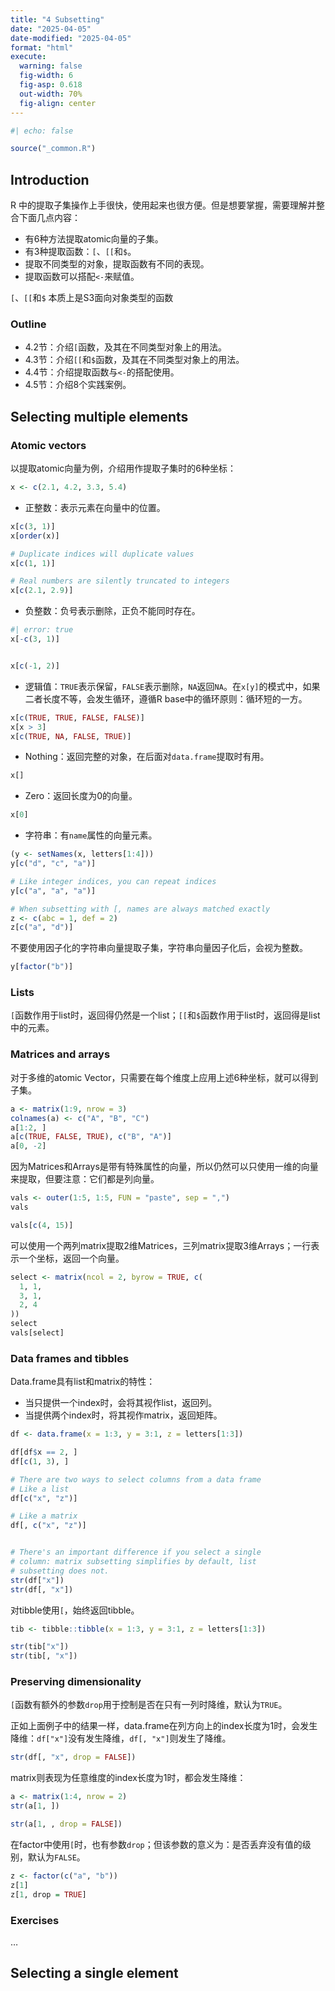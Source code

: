 ```yaml
---
title: "4 Subsetting"
date: "2025-04-05"
date-modified: "2025-04-05"
format: "html"
execute:
  warning: false
  fig-width: 6
  fig-asp: 0.618
  out-width: 70%
  fig-align: center
---
```


```r
#| echo: false

source("_common.R")
```

## Introduction

R 中的提取子集操作上手很快，使用起来也很方便。但是想要掌握，需要理解并整合下面几点内容：

-   有6种方法提取atomic向量的子集。
-   有3种提取函数：`[`、`[[`和`$`。
-   提取不同类型的对象，提取函数有不同的表现。
-   提取函数可以搭配`<-`来赋值。

::: {.callout-note}
`[`、`[[`和`$` 本质上是S3面向对象类型的函数
:::

### Outline

-   4.2节：介绍`[`函数，及其在不同类型对象上的用法。
-   4.3节：介绍`[[`和`$`函数，及其在不同类型对象上的用法。
-   4.4节：介绍提取函数与`<-`的搭配使用。
-   4.5节：介绍8个实践案例。

## Selecting multiple elements

### Atomic vectors

以提取atomic向量为例，介绍用作提取子集时的6种坐标：

```r
x <- c(2.1, 4.2, 3.3, 5.4)
```

-   正整数：表示元素在向量中的位置。

```r
x[c(3, 1)]
x[order(x)]

# Duplicate indices will duplicate values
x[c(1, 1)]

# Real numbers are silently truncated to integers
x[c(2.1, 2.9)]
```

-   负整数：负号表示删除，正负不能同时存在。

```r
#| error: true
x[-c(3, 1)]


x[c(-1, 2)]
```

-   逻辑值：`TRUE`表示保留，`FALSE`表示删除，`NA`返回`NA`。在`x[y]`的模式中，如果二者长度不等，会发生循环，遵循R base中的循环原则：循环短的一方。

```r
x[c(TRUE, TRUE, FALSE, FALSE)]
x[x > 3]
x[c(TRUE, NA, FALSE, TRUE)]
```

-   Nothing：返回完整的对象，在后面对`data.frame`提取时有用。

```r
x[]
```

-   Zero：返回长度为0的向量。

```r
x[0]
```

-   字符串：有`name`属性的向量元素。

```r
(y <- setNames(x, letters[1:4]))
y[c("d", "c", "a")]

# Like integer indices, you can repeat indices
y[c("a", "a", "a")]

# When subsetting with [, names are always matched exactly
z <- c(abc = 1, def = 2)
z[c("a", "d")]
```

::: {.callout-note}
不要使用因子化的字符串向量提取子集，字符串向量因子化后，会视为整数。

```r
y[factor("b")]
```
:::

### Lists

`[`函数作用于list时，返回得仍然是一个list；`[[`和`$`函数作用于list时，返回得是list中的元素。

### Matrices and arrays

对于多维的atomic Vector，只需要在每个维度上应用上述6种坐标，就可以得到子集。

```r
a <- matrix(1:9, nrow = 3)
colnames(a) <- c("A", "B", "C")
a[1:2, ]
a[c(TRUE, FALSE, TRUE), c("B", "A")]
a[0, -2]
```

因为Matrices和Arrays是带有特殊属性的向量，所以仍然可以只使用一维的向量来提取，但要注意：它们都是列向量。

```r
vals <- outer(1:5, 1:5, FUN = "paste", sep = ",")
vals

vals[c(4, 15)]
```

可以使用一个两列matrix提取2维Matrices，三列matrix提取3维Arrays；一行表示一个坐标，返回一个向量。

```r
select <- matrix(ncol = 2, byrow = TRUE, c(
  1, 1,
  3, 1,
  2, 4
))
select
vals[select]
```

### Data frames and tibbles

Data.frame具有list和matrix的特性：

-   当只提供一个index时，会将其视作list，返回列。
-   当提供两个index时，将其视作matrix，返回矩阵。

```r
df <- data.frame(x = 1:3, y = 3:1, z = letters[1:3])

df[df$x == 2, ]
df[c(1, 3), ]

# There are two ways to select columns from a data frame
# Like a list
df[c("x", "z")]

# Like a matrix
df[, c("x", "z")]


# There's an important difference if you select a single
# column: matrix subsetting simplifies by default, list
# subsetting does not.
str(df["x"])
str(df[, "x"])
```

对tibble使用`[`，始终返回tibble。

```r
tib <- tibble::tibble(x = 1:3, y = 3:1, z = letters[1:3])

str(tib["x"])
str(tib[, "x"])
```

### Preserving dimensionality

`[`函数有额外的参数`drop`用于控制是否在只有一列时降维，默认为`TRUE`。

正如上面例子中的结果一样，data.frame在列方向上的index长度为1时，会发生降维：`df["x"]`没有发生降维，`df[, "x"]`则发生了降维。

```r
str(df[, "x", drop = FALSE])
```

matrix则表现为任意维度的index长度为1时，都会发生降维：

```r
a <- matrix(1:4, nrow = 2)
str(a[1, ])

str(a[1, , drop = FALSE])
```

在factor中使用`[`时，也有参数`drop`；但该参数的意义为：是否丢弃没有值的级别，默认为`FALSE`。

```r
z <- factor(c("a", "b"))
z[1]
z[1, drop = TRUE]
```

### Exercises

...

## Selecting a single element

